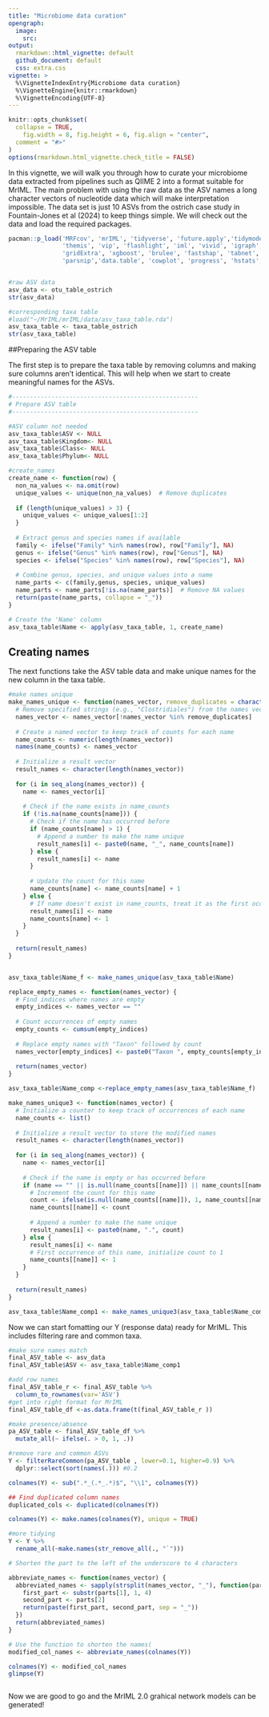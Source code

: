 ```yaml
---
title: "Microbiome data curation"
opengraph:
  image:
    src: 
output:
  rmarkdown::html_vignette: default
  github_document: default
  css: extra.css
vignette: >
  %\VignetteIndexEntry{Microbiome data curation}
  %\VignetteEngine{knitr::rmarkdown}
  %\VignetteEncoding{UTF-8}
---
```

```r
knitr::opts_chunk$set(
  collapse = TRUE,
    fig.width = 8, fig.height = 6, fig.align = "center",
  comment = "#>"
)
options(rmarkdown.html_vignette.check_title = FALSE)
```
In this vignette, we will walk you through how to curate your microbiome data extracted from pipelines such as QIIME 2 into a format suitable for MrIML. The main problem with using the raw data as the ASV names a long character vectors of nucleotide data which will make interpretation impossible. The data set is just 10 ASVs from the ostrich case study in Fountain-Jones et al (2024) to keep things simple. We will check out the data and load the required packages.

```r
pacman::p_load('MRFcov', 'mrIML', 'tidyverse', 'future.apply','tidymodels', 'finetune',
               'themis', 'vip', 'flashlight', 'iml', 'vivid', 'igraph', 'ggnetwork', 'network',
               'gridExtra', 'xgboost', 'brulee', 'fastshap', 'tabnet', 'bonsai',
               'parsnip','data.table', 'cowplot', 'progress', 'hstats', 'geosphere')


#raw ASV data
asv_data <- otu_table_ostrich
str(asv_data)

#corresponding taxa table
#load("~/MrIML/mrIML/data/asv_taxa_table.rda")
asv_taxa_table <- taxa_table_ostrich
str(asv_taxa_table)
```

##Preparing the ASV table

The first step is to prepare the taxa table by removing columns and making sure columns aren't identical. This will help when we start to create meaningful names for the ASVs.

```r
#----------------------------------------------------
# Prepare ASV table
#----------------------------------------------------

#ASV column not needed
asv_taxa_table$ASV <- NULL
asv_taxa_table$Kingdom<- NULL
asv_taxa_table$Class<- NULL
asv_taxa_table$Phylum<- NULL

#create_names
create_name <- function(row) {
  non_na_values <- na.omit(row)
  unique_values <- unique(non_na_values)  # Remove duplicates
  
  if (length(unique_values) > 3) {
    unique_values <- unique_values[1:2]
  }
  
  # Extract genus and species names if available
  family <- ifelse("Family" %in% names(row), row["Family"], NA)
  genus <- ifelse("Genus" %in% names(row), row["Genus"], NA)
  species <- ifelse("Species" %in% names(row), row["Species"], NA)
  
  # Combine genus, species, and unique values into a name
  name_parts <- c(family,genus, species, unique_values)
  name_parts <- name_parts[!is.na(name_parts)]  # Remove NA values
  return(paste(name_parts, collapse = "_"))
}

# Create the 'Name' column
asv_taxa_table$Name <- apply(asv_taxa_table, 1, create_name)

```

## Creating names

The next functions take the ASV table data and make unique names for the new column in the taxa table.

```r
#make names unique
make_names_unique <- function(names_vector, remove_duplicates = character(0)) {
  # Remove specified strings (e.g., "Clostridiales") from the names vector
  names_vector <- names_vector[!names_vector %in% remove_duplicates]
  
  # Create a named vector to keep track of counts for each name
  name_counts <- numeric(length(names_vector))
  names(name_counts) <- names_vector
  
  # Initialize a result vector
  result_names <- character(length(names_vector))
  
  for (i in seq_along(names_vector)) {
    name <- names_vector[i]
    
    # Check if the name exists in name_counts
    if (!is.na(name_counts[name])) {
      # Check if the name has occurred before
      if (name_counts[name] > 1) {
        # Append a number to make the name unique
        result_names[i] <- paste0(name, "_", name_counts[name])
      } else {
        result_names[i] <- name
      }
      
      # Update the count for this name
      name_counts[name] <- name_counts[name] + 1
    } else {
      # If name doesn't exist in name_counts, treat it as the first occurrence
      result_names[i] <- name
      name_counts[name] <- 1
    }
  }
  
  return(result_names)
}


asv_taxa_table$Name_f <- make_names_unique(asv_taxa_table$Name)

replace_empty_names <- function(names_vector) {
  # Find indices where names are empty
  empty_indices <- names_vector == ""
  
  # Count occurrences of empty names
  empty_counts <- cumsum(empty_indices)
  
  # Replace empty names with "Taxon" followed by count
  names_vector[empty_indices] <- paste0("Taxon ", empty_counts[empty_indices])
  
  return(names_vector)
}

asv_taxa_table$Name_comp <-replace_empty_names(asv_taxa_table$Name_f)

make_names_unique3 <- function(names_vector) {
  # Initialize a counter to keep track of occurrences of each name
  name_counts <- list()
  
  # Initialize a result vector to store the modified names
  result_names <- character(length(names_vector))
  
  for (i in seq_along(names_vector)) {
    name <- names_vector[i]
    
    # Check if the name is empty or has occurred before
    if (name == "" || is.null(name_counts[[name]]) || name_counts[[name]] > 0) {
      # Increment the count for this name
      count <- ifelse(is.null(name_counts[[name]]), 1, name_counts[[name]] + 1)
      name_counts[[name]] <- count
      
      # Append a number to make the name unique
      result_names[i] <- paste0(name, ".", count)
    } else {
      result_names[i] <- name
      # First occurrence of this name, initialize count to 1
      name_counts[[name]] <- 1
    }
  }
  
  return(result_names)
}

asv_taxa_table$Name_comp1 <- make_names_unique3(asv_taxa_table$Name_comp)
```


Now we can start fomatting our Y (response data) ready for MrIML. This includes filtering rare and common taxa.

```r

#make sure names match
final_ASV_table <- asv_data
final_ASV_table$ASV <- asv_taxa_table$Name_comp1 

#add row names
final_ASV_table_r <- final_ASV_table %>% 
  column_to_rownames(var='ASV')
#get into right format for MrIML
final_ASV_table_df <-as.data.frame(t(final_ASV_table_r ))

#make presence/absence
pa_ASV_table <- final_ASV_table_df %>% 
  mutate_all(~ ifelse(. > 0, 1, .))

#remove rare and common ASVs
Y <- filterRareCommon(pa_ASV_table , lower=0.1, higher=0.9) %>% 
  dplyr::select(sort(names(.))) #0.2

colnames(Y) <- sub(".*_(.*_.*)$", "\\1", colnames(Y))

## Find duplicated column names
duplicated_cols <- duplicated(colnames(Y))

colnames(Y) <- make.names(colnames(Y), unique = TRUE)

#more tidying
Y <- Y %>% 
  rename_all(~make.names(str_remove_all(., "`")))

# Shorten the part to the left of the underscore to 4 characters

abbreviate_names <- function(names_vector) {
  abbreviated_names <- sapply(strsplit(names_vector, "_"), function(parts) {
    first_part <- substr(parts[1], 1, 4)
    second_part <- parts[2]
    return(paste(first_part, second_part, sep = "_"))
  })
  return(abbreviated_names)
}

# Use the function to shorten the names(
modified_col_names <- abbreviate_names(colnames(Y))

colnames(Y) <- modified_col_names
glimpse(Y)



```

Now we are good to go and the MrIML 2.0 grahical network models can be generated!


